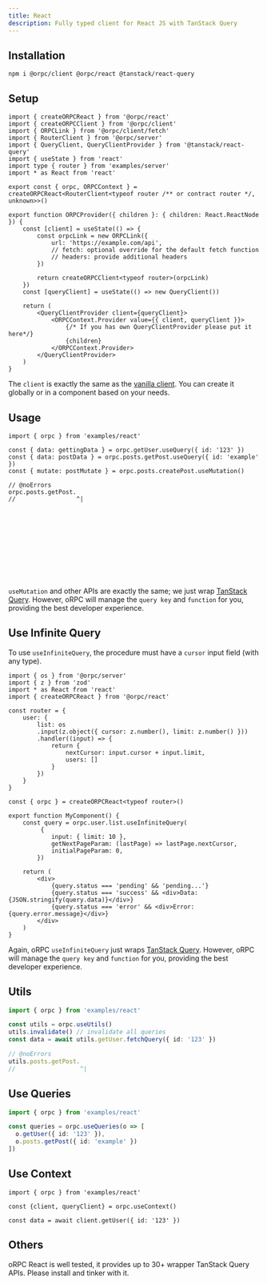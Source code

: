 ```yaml
---
title: React
description: Fully typed client for React JS with TanStack Query
---
```


## Installation

```package-install
npm i @orpc/client @orpc/react @tanstack/react-query
```

## Setup

```tsx twoslash
import { createORPCReact } from '@orpc/react'
import { createORPCClient } from '@orpc/client'
import { ORPCLink } from '@orpc/client/fetch'
import { RouterClient } from '@orpc/server'
import { QueryClient, QueryClientProvider } from '@tanstack/react-query'
import { useState } from 'react'
import type { router } from 'examples/server'
import * as React from 'react'
 
export const { orpc, ORPCContext } = createORPCReact<RouterClient<typeof router /** or contract router */, unknown>>()

export function ORPCProvider({ children }: { children: React.ReactNode }) {
    const [client] = useState(() => {
        const orpcLink = new ORPCLink({
            url: 'https://example.com/api',
            // fetch: optional override for the default fetch function
            // headers: provide additional headers
        })

        return createORPCClient<typeof router>(orpcLink)
    })
    const [queryClient] = useState(() => new QueryClient())
 
    return (
        <QueryClientProvider client={queryClient}>
            <ORPCContext.Provider value={{ client, queryClient }}>
                {/* If you has own QueryClientProvider please put it here*/}
                {children}
            </ORPCContext.Provider>
        </QueryClientProvider>
    )
}
```

The `client` is exactly the same as the [vanilla client](/docs/client/vanilla). 
You can create it globally or in a component based on your needs.

## Usage

```tsx twoslash
import { orpc } from 'examples/react'

const { data: gettingData } = orpc.getUser.useQuery({ id: '123' })
const { data: postData } = orpc.posts.getPost.useQuery({ id: 'example' })
const { mutate: postMutate } = orpc.posts.createPost.useMutation()

// @noErrors
orpc.posts.getPost.
//                 ^|












```

`useMutation` and other APIs are exactly the same; we just wrap [TanStack Query](https://tanstack.com/query/latest).
However, oRPC will manage the `query key` and `function` for you, providing the best developer experience.

## Use Infinite Query

To use `useInfiniteQuery`, the procedure must have a `cursor` input field (with any type).

```tsx twoslash
import { os } from '@orpc/server'
import { z } from 'zod'
import * as React from 'react'
import { createORPCReact } from '@orpc/react'

const router = {
    user: {
        list: os
        .input(z.object({ cursor: z.number(), limit: z.number() }))
        .handler((input) => {
            return {
                nextCursor: input.cursor + input.limit,
                users: []
            }
        })
    }
}

const { orpc } = createORPCReact<typeof router>()

export function MyComponent() {
    const query = orpc.user.list.useInfiniteQuery(
         {
            input: { limit: 10 },
            getNextPageParam: (lastPage) => lastPage.nextCursor,
            initialPageParam: 0,
        })

    return (
        <div>
            {query.status === 'pending' && 'pending...'}
            {query.status === 'success' && <div>Data: {JSON.stringify(query.data)}</div>}
            {query.status === 'error' && <div>Error: {query.error.message}</div>}
        </div>
    )
}
```

Again, oRPC `useInfiniteQuery` just wraps [TanStack Query](https://tanstack.com/query/latest). 
However, oRPC will manage the `query key` and `function` for you, providing the best developer experience.

## Utils

```ts twoslash
import { orpc } from 'examples/react'

const utils = orpc.useUtils()
utils.invalidate() // invalidate all queries
const data = await utils.getUser.fetchQuery({ id: '123' })

// @noErrors
utils.posts.getPost.
//                  ^|
```

## Use Queries

```ts twoslash
import { orpc } from 'examples/react'

const queries = orpc.useQueries(o => [
  o.getUser({ id: '123' }), 
  o.posts.getPost({ id: 'example' })
])
```

## Use Context

```tsx twoslash
import { orpc } from 'examples/react'

const {client, queryClient} = orpc.useContext()

const data = await client.getUser({ id: '123' })
```

## Others

oRPC React is well tested, it provides up to 30+ wrapper TanStack Query APIs. Please install and tinker with it.